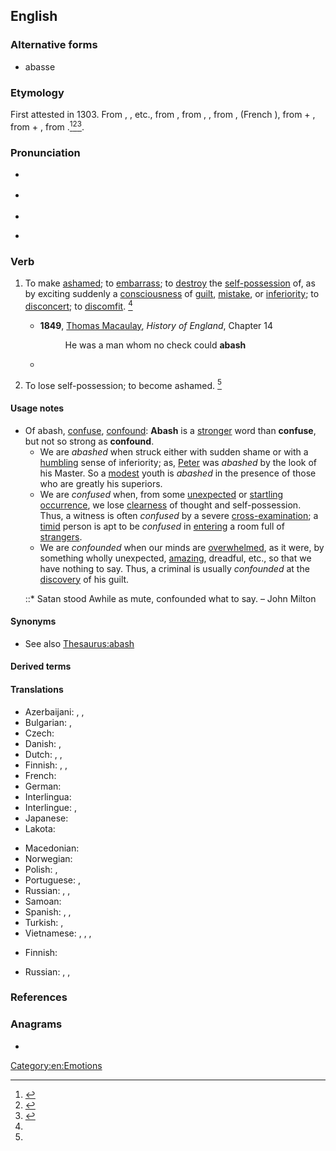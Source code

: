 ==English==

===Alternative forms===
* abasse

===Etymology===
First attested in 1303. From {{inh|en|enm|abaisen}}, {{m|enm|abaishen}}, {{m|enm|abashen||to gape with surprise}} etc., from {{der|en|xno|abaiss|abaïss}}, from {{der|en|frm|abair}}, {{m|frm|abaisser||to astonish, alter}}, from {{der|en|fro|esbair|esbaïr}}, (French {{m|fr|ébahir}}), from {{m|fro|es-||utterly}} + {{m|fro|bair|baïr|to [[astonish]]}}, from {{der|en|la|ex-||out of}} + {{m|la|baer||to gape}}, from {{m|la|batāre||to yawn, gape}}.<ref name=SOED>{{R:SOED5|page=2}}</ref><ref name=WI3>{{R:MW3 1976|page=2}}</ref><ref name=OXF>{{R:OCD2|page=2}}</ref>.

===Pronunciation===
* {{a|RP}} {{IPA|en|/əˈbæʃ/}}
* {{a|GenAm}} {{IPA|en|/əˈbæʃ/}}
* {{audio|en|en-us-abash.ogg|Audio (US)}}

* {{rhymes|en|æʃ}}

===Verb===
{{en-verb}}

# {{lb|en|transitive}} To make [[ashamed]]; to [[embarrass]]; to [[destroy]] the [[self-possession]] of, as by exciting suddenly a [[consciousness]] of [[guilt]], [[mistake]], or [[inferiority]]; to [[disconcert]]; to [[discomfit]]. {{defdate|First attested from around (1150 to 1350).}}<ref name=SOED/>
#: {{syn|en|bewilder|confuse|confound|daunt|discompose|disconcert|discountenance|dishearten|embarrass|faze|fluster|humble|humiliate|mortify|rattle|shake|shame|snub}}
#: {{ant|en|abet|animate|buoy|cheer|countenance|embolden|encourage|incite|inspirit|rally|reassure|uphold}}
#* '''1849''', [[w:Thomas Babington Macaulay, 1st Baron Macaulay|Thomas Macaulay]], ''History of England'', Chapter 14
#*: He was a man whom no check could '''abash'''
#* {{quote-book|en|author=Agatha Christie|authorlink=Agatha Christie|title=Murder on the Orient Express|location=London|publisher=HarperCollins|year=1934|year_published= 2017|chapter=8|page=129|passage=The stare seemed to '''abash''' Poirot.}}
# {{lb|en|intransitive|obsolete}} To lose self-possession; to become ashamed. {{defdate|Attested from around (1350 to 1470) until the late 16<sup>th</sup> century.}}<ref name=SOED/>

====Usage notes====
* Of abash, [[confuse]], [[confound]]: '''Abash''' is a [[stronger]] word than '''confuse''', but not so strong as '''confound'''.
** We are ''abashed'' when struck either with sudden shame or with a [[humbling]] sense of inferiority; as, [[Peter]] was ''abashed'' by the look of his Master. So a [[modest]] youth is ''abashed'' in the presence of those who are greatly his superiors.
** We are ''confused'' when, from some [[unexpected]] or [[startling]] [[occurrence]], we lose [[clearness]] of thought and self-possession. Thus, a witness is often ''confused'' by a severe [[cross-]]examination; a [[timid]] person is apt to be ''confused'' in [[entering]] a room full of [[strangers]].
** We are ''confounded'' when our minds are [[overwhelmed]], as it were, by something wholly unexpected, [[amazing]], dreadful, etc., so that we have nothing to say. Thus, a criminal is usually ''confounded'' at the [[discovery]] of his guilt.
*::* Satan stood Awhile as mute, confounded what to say. – John Milton

====Synonyms====
* See also [[Thesaurus:abash]]

====Derived terms====
{{col4|en
|abashed
|abashedly
|abashedness
|abashless
|abashment
|bashful
|unabashed
}}

====Translations====
{{trans-top|to make ashamed, to embarrass}}
* Azerbaijani: {{t|az|utandırmaq}}, {{t|az|pərt etmək}}, {{t|az|karıxdırmaq}}
* Bulgarian: {{t+|bg|засрамвам}}, {{t+|bg|смущавам}}
* Czech: {{t|cs|zahanbit}}
* Danish: {{t|da|skamme ud}}, {{t|da|gøre forlegen}}
* Dutch: {{t+|nl|beschamen}}, {{t|nl|in verlegenheid brengen}}, {{t|nl|van zijn stuk brengen}}
* Finnish: {{t|fi|[[saattaa]] [[häpeillä|häpeilemään]]}}, {{t|fi|[[saattaa]] [[hämille]]}}, {{t|fi|[[saattaa]] [[hämilleen]]}}
* French: {{t+|fr|confondre}}
* German: {{t+|de|beschämen}}
* Interlingua: {{t|ia|confunder}}
* Interlingue: {{t|ie|confuser}}, {{t|ie|pudentar}}
* Japanese: {{t+|ja|狼狽|tr=ろうばいさせる, rōbaisaseru|alt=狼狽させる|sc=Jpan}}
* Lakota: {{t|lkt|iṡtélya}}
{{trans-mid}}
* Macedonian: {{t|mk|звунува|sc=Cyrl}}
* Norwegian: {{t|no|gjøre skamfull}}
* Polish: {{t+|pl|zawstydzać}}, {{t+|pl|speszyć}}
* Portuguese: {{t+|pt|envergonhar}}, {{t+|pt|confundir}}
* Russian: {{t+|ru|смуща́ть|impf}}, {{t+|ru|конфу́зить|impf}}, {{t|ru|[[приводи́ть]] в [[замеша́тельство]]|impf}}
* Samoan: {{t|sm|fa'ama}}
* Spanish: {{t+|es|confundir}}, {{t+|es|avergonzar}}, {{t+|es|abochornar}}
* Turkish: {{t+|tr|utandırmak}}, {{t+|tr|mahcup etmek}}
* Vietnamese: {{t-check|vi|[[làm]] [[bối rối]]}} {{attention|vi|2=was "[[làm]] [[bối rối]]" - assumed sum-of-parts; if an idiom, remove the wikilinks to the individual words. see [[User:Kephir/gadgets/xte#Translation_fixing]]}}, {{t+check|vi|lúng túng|alt=làm lúng túng}} {{attention|vi|2=was "làm [[lúng túng]]" - assumed inflected form or vocalised spelling; please verify if linking is acceptable. see [[User:Kephir/gadgets/xte#Translation_fixing]]}}, {{t+check|vi|luống cuống|alt=làm luống cuống}} {{attention|vi|2=was "làm [[luống cuống]]" - assumed inflected form or vocalised spelling; please verify if linking is acceptable. see [[User:Kephir/gadgets/xte#Translation_fixing]]}}, {{t+check|vi|ngượng nghịu|alt=làm ngượng nghịu}} {{attention|vi|2=was "làm [[ngượng nghịu]]" - assumed inflected form or vocalised spelling; please verify if linking is acceptable. see [[User:Kephir/gadgets/xte#Translation_fixing]]}}
{{trans-bottom}}

{{trans-top|obsolete: to lose self-possession; to become ashamed}}
* Finnish: {{t+|fi|nolostua}}
{{trans-mid}}
* Russian: {{t+|ru|смути́ться|pf}}, {{t+|ru|сконфу́зиться|pf}}, {{t|ru|[[прийти́]] в [[замеша́тельство]]|pf}}
{{trans-bottom}}

===References===
<references/>

===Anagrams===
* {{anagrams|en|a=aabhs|Basha|Sabah|basha|sabha}}

[[Category:en:Emotions]]